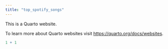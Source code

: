 ```yaml
---
title: "top_spotify_songs"
---
```


This is a Quarto website.

To learn more about Quarto websites visit <https://quarto.org/docs/websites>.

```r
1 + 1
```
